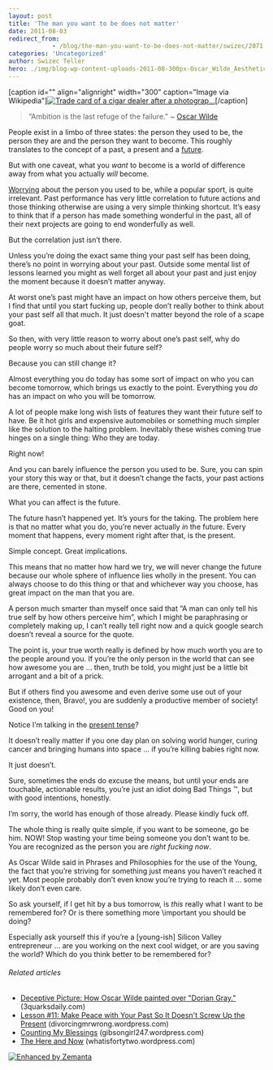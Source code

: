 ```yaml
---
layout: post
title: 'The man you want to be does not matter'
date: 2011-08-03
redirect_from: 
            - /blog/the-man-you-want-to-be-does-not-matter/swizec/2071
categories: 'Uncategorized'
author: Swizec Teller
hero: ./img/blog-wp-content-uploads-2011-08-300px-Oscar_Wilde_Aesthetic_Cigars.jpg
---
```

\[caption id="" align="alignright" width="300" caption="Image via Wikipedia"][![Trade card of a cigar dealer after a photograp...](./img/blog-wp-content-uploads-2011-08-300px-Oscar_Wilde_Aesthetic_Cigars.jpg "Trade card of a cigar dealer after a photograp...")](http://commons.wikipedia.org/wiki/File:Oscar_Wilde_Aesthetic_Cigars.jpg)\[/caption]



> “Ambition is the last refuge of the failure.” ~ [Oscar Wilde](http://en.wikipedia.org/wiki/Oscar_Wilde "Oscar Wilde")

People exist in a limbo of three states: the person they used to be, the person they are and the person they want to become. This roughly translates to the concept of a past, a present and a [future](http://en.wikipedia.org/wiki/Future "Future").



But with one caveat, what you _want_ to become is a world of difference away from what you actually _will_ become.



[Worrying](http://en.wikipedia.org/wiki/Worry "Worry") about the person you used to be, while a popular sport, is quite irrelevant. Past performance has very little correlation to future actions and those thinking otherwise are using a very simple thinking shortcut. It’s easy to think that if a person has made something wonderful in the past, all of their next projects are going to end wonderfully as well.



But the correlation just isn’t there.



Unless you’re doing the exact same thing your past self has been doing, there’s no point in worrying about your past. Outside some mental list of lessons learned you might as well forget all about your past and just enjoy the moment because it doesn’t matter anyway.



At worst one’s past might have an impact on how others perceive them, but I find that until you start fucking up, people don’t really bother to think about your past self all that much. It just doesn't matter beyond the role of a scape goat.



So then, with very little reason to worry about one’s past self, why do people worry so much about their future self?



Because you can still change it?



Almost everything you do today has some sort of impact on who you can become tomorrow, which brings us exactly to the point. Everything you _do_ has an impact on who you will be tomorrow.



A lot of people make long wish lists of features they want their future self to have. Be it hot girls and expensive automobiles or something much simpler like the solution to the halting problem. Inevitably these wishes coming true hinges on a single thing: Who they are today.



Right now!



And you can barely influence the person you used to be. Sure, you can spin your story this way or that, but it doesn’t change the facts, your past actions are there, cemented in stone.



What you can affect is the future.



The future hasn’t happened yet. It’s yours for the taking. The problem here is that no matter what you do, you’re never actually _in_ the future. Every moment that happens, every moment right after that, is the present.



Simple concept. Great implications.



This means that no matter how hard we try, we will never change the future because our whole sphere of influence lies wholly in the present. You can always choose to do this thing or that and whichever way you choose, has great impact on the man that you are.



A person much smarter than myself once said that “A man can only tell his true self by how others perceive him”, which I might be paraphrasing or completely making up, I can’t really tell right now and a quick google search doesn’t reveal a source for the quote.



The point is, your true worth really is defined by how much worth you are to the people around you. If you’re the only person in the world that can see how awesome you are … then, truth be told, you might just be a little bit arrogant and a bit of a prick.



But if others find you awesome and even derive some use out of your existence, then, Bravo!, you are suddenly a productive member of society! Good on you!



Notice I’m talking in the [present tense](http://en.wikipedia.org/wiki/Present_tense "Present tense")?



It doesn’t really matter if you one day plan on solving world hunger, curing cancer and bringing humans into space ... if you’re killing babies right now.



It just doesn’t.



Sure, sometimes the ends do excuse the means, but until your ends are touchable, actionable results, you’re just an idiot doing Bad Things ™, but with good intentions, honestly.



I’m sorry, the world has enough of those already. Please kindly fuck off.



The whole thing is really quite simple, if you want to be someone, go be him. NOW! Stop wasting your time being someone you don’t want to be. You are recognized as the person you are _right fucking now_.



As Oscar Wilde said in Phrases and Philosophies for the use of the Young, the fact that you’re striving for something just means you haven’t reached it yet. Most people probably don’t even know you’re trying to reach it … some likely don’t even care.



So ask yourself, if I get hit by a bus tomorrow, is _this_ really what I want to be remembered for? Or is there something more \\important you should be doing?



Especially ask yourself this if you’re a \[young-ish] Silicon Valley entrepreneur … are you working on the next cool widget, or are you saving the world? Which do you think better to be remembered for?

###### Related articles

- [Deceptive Picture: How Oscar Wilde painted over "Dorian Gray."](http://www.3quarksdaily.com/3quarksdaily/2011/08/deceptive-picture-how-oscar-wilde-painted-over-dorian-gray.html) (3quarksdaily.com)
- [Lesson #11: Make Peace with Your Past So It Doesn't Screw Up the Present](http://divorcingmrwrong.wordpress.com/2011/07/23/lesson-11-make-peace-with-your-past-so-it-doesn%25e2%2580%2599t-screw-up-the-present/) (divorcingmrwrong.wordpress.com)
- [Counting My Blessings](http://gibsongirl247.wordpress.com/2011/06/13/counting-my-blessings/) (gibsongirl247.wordpress.com)
- [The Here and Now](http://whatisfortytwo.wordpress.com/2011/07/21/the-here-and-now/) (whatisfortytwo.wordpress.com)

[![Enhanced by Zemanta](http://img.zemanta.com/zemified_e.png?x-id=4ba43826-1bbd-498f-810f-aa9547105c78)](http://www.zemanta.com/ "Enhanced by Zemanta")